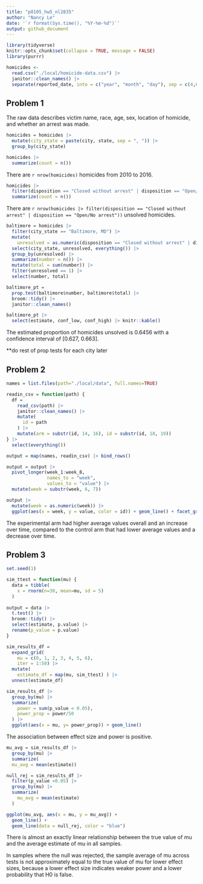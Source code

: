 ```yaml
---
title: "p8105_hw5_nl2835"
author: "Nancy Le"
date: '`r format(Sys.time(), "%Y-%m-%d")`'
output: github_document
---
```


```r
library(tidyverse)
knitr::opts_chunk$set(collapse = TRUE, message = FALSE)
library(purrr)

```


```r
homicides <-
  read.csv("./local/homicide-data.csv") |> 
  janitor::clean_names() |> 
  separate(reported_date, into = c("year", "month", "day"), sep = c(4,6))  
```

## Problem 1

The raw data describes victim name, race, age, sex, location of homicide, and whether an arrest was made.

```r
homicides = homicides |> 
  mutate(city_state = paste(city, state, sep = ", ")) |> 
  group_by(city_state) 

```

```r
homicides |> 
  summarize(count = n())
```

There are `r nrow(homicides)` homicides from 2010 to 2016.

```r
homicides |> 
  filter(disposition == "Closed without arrest" | disposition == "Open/No arrest") |> 
  summarize(count = n())
```

There are `r nrow(homicides |> filter(disposition == "Closed without arrest" | disposition == "Open/No arrest"))` unsolved homicides. 


```r
baltimore = homicides |> 
  filter(city_state == "Baltimore, MD") |> 
  mutate(
    unresolved = as.numeric(disposition == "Closed without arrest" | disposition == "Open/No arrest")) |> 
  select(city_state, unresolved, everything()) |> 
  group_by(unresolved) |> 
  summarize(number = n()) |> 
  mutate(total = sum(number)) |> 
  filter(unresolved == 1) |> 
  select(number, total)
```

```r
baltimore_pt = 
  prop.test(baltimore$number, baltimore$total) |>
  broom::tidy() |> 
  janitor::clean_names()

baltimore_pt |> 
  select(estimate, conf_low, conf_high) |> knitr::kable()
```

The estimated proportion of homicides unsolved is 0.6456 with a confidence interval of [0.627, 0.663].

**do rest of prop tests for each city later

## Problem 2

```r
names = list.files(path="./local/data", full.names=TRUE)

readin_csv = function(path) {
  df =
    read_csv(path) |>
    janitor::clean_names() |>
    mutate(
      id = path
    ) |> 
    mutate(arm = substr(id, 14, 16), id = substr(id, 18, 19))
} |> 
  select(everything())

output = map(names, readin_csv) |> bind_rows()

```

```r
output = output |> 
  pivot_longer(week_1:week_8,
               names_to = "week", 
               values_to = "value") |> 
  mutate(week = substr(week, 6, 7))
```

```r
output |> 
  mutate(week = as.numeric(week)) |> 
  ggplot(aes(x = week, y = value, color = id)) + geom_line() + facet_grid(~arm)
```

The experimental arm had higher average values overall and an increase over time, compared to the control arm that had lower average values and a decrease over time. 

## Problem 3

```r
set.seed(1)

sim_ttest = function(mu) {
  data = tibble(
    x = rnorm(n=30, mean=mu, sd = 5)
  )
  
output = data |> 
  t.test() |> 
  broom::tidy() |> 
  select(estimate, p.value) |> 
  rename(p_value = p.value)
}

sim_results_df = 
  expand_grid(
    mu = c(0, 1, 2, 3, 4, 5, 6),
    iter = 1:50) |> 
  mutate(
    estimate_df = map(mu, sim_ttest) ) |> 
  unnest(estimate_df)
```

```r
sim_results_df |> 
  group_by(mu) |> 
  summarize(
    power = sum(p_value < 0.05),
    power_prop = power/50
  ) |> 
  ggplot(aes(x = mu, y= power_prop)) + geom_line()

```

The association between effect size and power is positive. 

```r
mu_avg = sim_results_df |> 
  group_by(mu) |> 
  summarize(
  mu_avg = mean(estimate))

null_rej = sim_results_df |> 
  filter(p_value <0.05) |> 
  group_by(mu) |> 
  summarize(
    mu_avg = mean(estimate)
  )

ggplot(mu_avg, aes(x = mu, y = mu_avg)) +
  geom_line() +
  geom_line(data = null_rej, color = "blue")
```


There is almost an exactly linear relationship between the true value of mu and the average estimate of mu in all samples. 

In samples where the null was rejected, the sample average of mu across tests is not approximately equal to the true value of mu for lower effect sizes, because a lower effect size indicates weaker power and a lower probability that H0 is false.



